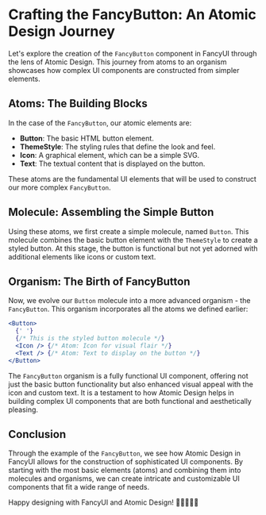 # Crafting the FancyButton: An Atomic Design Journey

Let's explore the creation of the `FancyButton` component in FancyUI through the lens of Atomic Design. This journey from atoms to an organism showcases how complex UI components are constructed from simpler elements.

## Atoms: The Building Blocks

In the case of the `FancyButton`, our atomic elements are:

- **Button**: The basic HTML button element.
- **ThemeStyle**: The styling rules that define the look and feel.
- **Icon**: A graphical element, which can be a simple SVG.
- **Text**: The textual content that is displayed on the button.

These atoms are the fundamental UI elements that will be used to construct our more complex `FancyButton`.

## Molecule: Assembling the Simple Button

Using these atoms, we first create a simple molecule, named `Button`. This molecule combines the basic button element with the `ThemeStyle` to create a styled button. At this stage, the button is functional but not yet adorned with additional elements like icons or custom text.

## Organism: The Birth of FancyButton

Now, we evolve our `Button` molecule into a more advanced organism - the `FancyButton`. This organism incorporates all the atoms we defined earlier:

```jsx
<Button>
  {' '}
  {/* This is the styled button molecule */}
  <Icon /> {/* Atom: Icon for visual flair */}
  <Text /> {/* Atom: Text to display on the button */}
</Button>
```

The `FancyButton` organism is a fully functional UI component, offering not just the basic button functionality but also enhanced visual appeal with the icon and custom text. It is a testament to how Atomic Design helps in building complex UI components that are both functional and aesthetically pleasing.

## Conclusion

Through the example of the `FancyButton`, we see how Atomic Design in FancyUI allows for the construction of sophisticated UI components. By starting with the most basic elements (atoms) and combining them into molecules and organisms, we can create intricate and customizable UI components that fit a wide range of needs.

Happy designing with FancyUI and Atomic Design! 🌟👨‍🎨👩‍🎨
